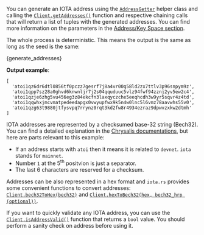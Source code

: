 
You can generate an IOTA address using the [`AddressGetter`](../libraries/nodejs/api_reference#addressgetter) helper
class and calling the [`Client.getAddresses()`](../libraries/nodejs/api_reference#getaddressesseed-addressgetter)
function and respective chaining calls that will return a list of tuples with the generated addresses. You can find
more information on the parameters in the [Address/Key Space section](../../../key_concepts/address_key_space.md).

The whole process is deterministic. This means the output is the same as long as the seed is the same:

<CodeBlock className="language-javascript">
  {generate_addresses}
</CodeBlock>

**Output example**:

```string
[
  'atoi1qz6dr6dtl0856tf0pczz7gesrf7j8a4vr00q58ld2zx7ttlv3p96snpym9z',
  'atoi1qpp7sz28a0ghvd6knwnljr7j2s04qquduuc5vlz94fwf94zznj2yv5ew2c4',
  'atoi1qzje6zhg5vu456eg3z84ekcfn3laxqyczche5eeqhcdh3w9yr5sqvr4z4td',
  'atoi1qqwhxjmcvmatpedeedapgx0vwyupfwx9k5n4w0lnc5l6vmz78aavwhs55v0',
  'atoi1qzg63t9880jtfysvpq7rrynz0rqt3kd2fw8r4934ezraz9dpwvzxkw2dtmh'
]
```

IOTA addresses are represented by a checksumed base-32 string (Bech32). You can find a detailed explanation in the
[Chrysalis documentations](https://wiki.iota.org/chrysalis-docs/guides/developer/#iota-15-address-anatom), but here are
parts relevant to this example:

* If an address starts with `atoi` then it means it is related to `devnet`. `iota` stands for `mainnet`.
* Number `1` at the 5<sup>th</sup> positvion is just a separator.
* The last 6 characters are reserved for a checksum.

Addresses can be also represented in a hex format and `iota.rs` provides some convenient functions to convert addresses:
[`Client.bech32ToHex(bech32)`](../libraries/nodejs/api_reference#bech32tohexbech32) and
[`Client.hexToBech32(hex, bech32_hrp (optional))`](../libraries/nodejs/api_reference#hextobech32hex-bech32_hrp-optional).

If you want to quickly validate any IOTA address, you can use the
[`Client.isAddressValid()`](../libraries/nodejs/api_reference#isaddressvalidaddress-string-boolean) function that
returns a `bool` value. You should perform a sanity check on address before using it.

